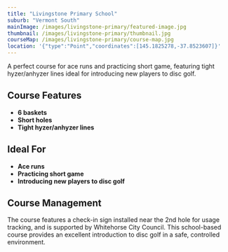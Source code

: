 ```yaml
---
title: "Livingstone Primary School"
suburb: "Vermont South"
mainImage: /images/livingstone-primary/featured-image.jpg
thumbnail: /images/livingstone-primary/thumbnail.jpg
courseMap: /images/livingstone-primary/course-map.jpg
location: '{"type":"Point","coordinates":[145.1825278,-37.8523607]}'
---
```


A perfect course for ace runs and practicing short game, featuring tight hyzer/anhyzer lines ideal for introducing new players to disc golf.

## Course Features
- **6 baskets**
- **Short holes**
- **Tight hyzer/anhyzer lines**

## Ideal For
- **Ace runs**
- **Practicing short game**
- **Introducing new players to disc golf**

## Course Management
The course features a check-in sign installed near the 2nd hole for usage tracking, and is supported by Whitehorse City Council. This school-based course provides an excellent introduction to disc golf in a safe, controlled environment.